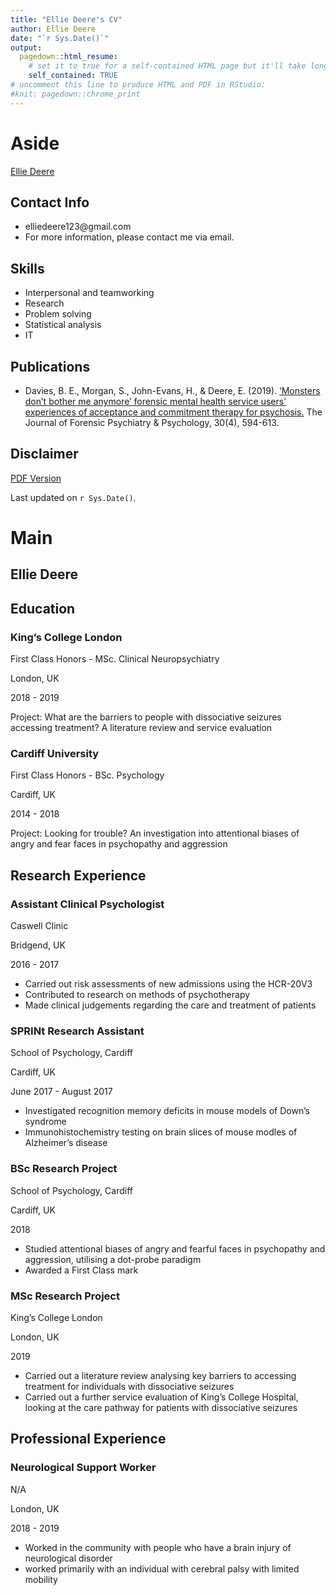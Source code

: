 ```yaml
---
title: "Ellie Deere's CV"
author: Ellie Deere
date: "`r Sys.Date()`"
output:
  pagedown::html_resume:
    # set it to true for a self-contained HTML page but it'll take longer to render
    self_contained: TRUE
# uncomment this line to produce HTML and PDF in RStudio:
#knit: pagedown::chrome_print
---
```


Aside
================================================================================


[Ellie Deere](https://edeere.co.uk){width=80%}


Contact Info {#contact}
--------------------------------------------------------------------------------

- <i class="fa fa-envelope"></i> elliedeere123@gmail.com
- For more information, please contact me via email.


Skills {#skills}
--------------------------------------------------------------------------------

- Interpersonal and teamworking
- Research
- Problem solving
- Statistical analysis
- IT


Publications {#publications}
--------------------------------------------------------------------------------

- Davies, B. E., Morgan, S., John-Evans, H., & Deere, E. (2019). [‘Monsters don’t bother me anymore’ forensic mental health service users’ experiences of acceptance and commitment therapy for psychosis.](https://www.tandfonline.com/doi/abs/10.1080/14789949.2019.1614650) The Journal of Forensic Psychiatry & Psychology, 30(4), 594-613.

Disclaimer {#disclaimer}
--------------------------------------------------------------------------------

<a href = "./cv.pdf">PDF Version</a>

Last updated on `r Sys.Date()`.


Main
================================================================================

Ellie Deere {#title}
--------------------------------------------------------------------------------

Education {data-icon=graduation-cap data-concise=true}
--------------------------------------------------------------------------------

### King's College London

First Class Honors - MSc. Clinical Neuropsychiatry

London, UK

2018 - 2019

Project: What are the barriers to people with dissociative seizures accessing treatment? A literature review and service evaluation

### Cardiff University

First Class Honors - BSc. Psychology

Cardiff, UK

2014 - 2018 

Project: Looking for trouble? An investigation into attentional biases of angry and fear faces in psychopathy and aggression

Research Experience {data-icon=laptop}
--------------------------------------------------------------------------------

### Assistant Clinical Psychologist

Caswell Clinic

Bridgend, UK

2016 - 2017

- Carried out risk assessments of new admissions using the HCR-20V3
- Contributed to research on methods of psychotherapy
- Made clinical judgements regarding the care and treatment of patients 

### SPRINt Research Assistant

School of Psychology, Cardiff

Cardiff, UK

June 2017 - August 2017

- Investigated recognition memory deficits in mouse models of Down's syndrome
- Immunohistochemistry testing on brain slices of mouse modles of Alzheimer's disease


### BSc Research Project

School of Psychology, Cardiff

Cardiff, UK

2018

- Studied attentional biases of angry and fearful faces in psychopathy and aggression, utilising a dot-probe paradigm
- Awarded a First Class mark

### MSc Research Project

King's College London

London, UK

2019

- Carried out a literature review analysing key barriers to accessing treatment for individuals with dissociative seizures
- Carried out a further service evaluation of King's College Hospital, looking at the care pathway for patients with dissociative seizures

Professional Experience {data-icon=suitcase}
--------------------------------------------------------------------------------

### Neurological Support Worker

N/A

London, UK

2018 - 2019

- Worked in the community with people who have a brain injury of neurological disorder
- worked primarily with an individual with cerebral palsy with limited mobility

